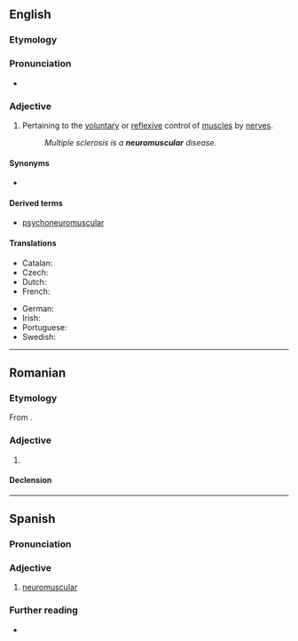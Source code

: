 ==English==

===Etymology===
{{prefix|en|neuro|muscular}}

===Pronunciation===
* {{rhymes|en|ʌskjʊlə(ɹ)|s=5}}

===Adjective===
{{en-adj|-}}

# {{lb|en|anatomy}} Pertaining to the [[voluntary]] or [[reflex]]ive control of [[muscle]]s by [[nerve]]s.
#: ''Multiple sclerosis is a '''neuromuscular''' disease.''

====Synonyms====
* {{l|en|myoneural}}

====Derived terms====
* [[psychoneuromuscular]]

====Translations====
{{trans-top|pertaining to the voluntary control of muscles by nerves}}
* Catalan: {{t|ca|neuromuscular}}
* Czech: {{t|cs|nervosvalový}}
* Dutch: {{t+|nl|neuromusculair}}
* French: {{t+|fr|neuromusculaire}}
{{trans-mid}}
* German: {{t|de|neuromuskulär}}
* Irish: {{t|ga|néarmhatánach}}
* Portuguese: {{t|pt|neuromuscular}}
* Swedish: {{t+|sv|neuromuskulär}}
{{trans-bottom}}

----

==Romanian==

===Etymology===
From {{bor|ro|fr|neuromusculaire}}.

===Adjective===
{{ro-adj}}

# {{l|en|neuromuscular}}

====Declension====
{{ro-decl-adj}}

----

==Spanish==

===Pronunciation===
{{es-pr}}

===Adjective===
{{es-adj}}

# [[#English|neuromuscular]]

===Further reading===
* {{R:es:DRAE}}